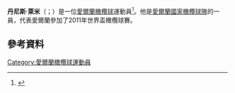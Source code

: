 {{Orphan|time=2016-12-22T13:24:39+00:00}}

'''丹尼斯·萊米'''（{{lang-en|Denis Leamy}}；{{bd|1981年|11月27日}}）是一位[[愛爾蘭|愛爾蘭]][[橄欖球|橄欖球]]運動員<ref>{{cite web |publisher=[[Munster_Rugby|Munster Rugby]] |title=Leamy Player Profile |url=http://www.munsterrugby.ie/97_166.php |deadurl=yes |archiveurl=https://web.archive.org/web/20070211024203/http://www.munsterrugby.ie/97_166.php |archivedate=2007-02-11 |accessdate=2015-11-23 }}</ref>。他是[[愛爾蘭國家橄欖球隊|愛爾蘭國家橄欖球隊]]的一員，代表愛爾蘭參加了2011年世界盃橄欖球賽。
==參考資料==
{{Reflist}}

{{DEFAULTSORT:Leamy}}
[[Category:愛爾蘭橄欖球運動員|Category:愛爾蘭橄欖球運動員]]
{{ireland-bio-stub}}